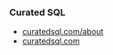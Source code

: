 ===Curated SQL===
*[https://curatedsql.com/about/ curatedsql.com/about]
*[https://curatedsql.com/ curatedsql.com]